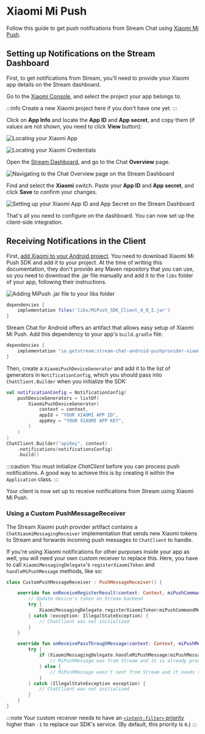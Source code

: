 # Xiaomi Mi Push

Follow this guide to get push notifications from Stream Chat using  [Xiaomi Mi Push](http://mipush.global.xiaomi.com/).

## Setting up Notifications on the Stream Dashboard

First, to get notifications from Stream, you'll need to provide your Xiaomi app details on the Stream dashboard.

Go to the [Xiaomi Console](https://admin.xmpush.xiaomi.com/en/app/nav), and select the project your app belongs to.

:::info
Create a new Xiaomi project here if you don't have one yet.
:::

Click on **App Info** and locate the **App ID** and **App secret**, and copy them (if values are not shown, you need to click **View** button):

![Locating your Xiaomi App](../../../assets/notifications_xiaomi_setup_step_1.png)

![Locating your Xiaomi Credentials](../../../assets/notifications_xiaomi_setup_step_2.png)

Open the [Stream Dashboard](https://dashboard.getstream.io/), and go to the Chat **Overview** page.

![Navigating to the Chat Overview page on the Stream Dashboard](../../../assets/notifications_xiaomi_setup_step_3.png)

Find and select the **Xiaomi** switch. Paste your **App ID** and **App secret**, and click **Save** to confirm your changes.

![Setting up your Xiaomi App ID and App Secret on the Stream Dashboard](../../../assets/notifications_xiaomi_setup_step_4.png)

That's all you need to configure on the dashboard. You can now set up the client-side integration.

## Receiving Notifications in the Client

First, [add Xiaomi to your Android project](https://dev.mi.com/console/doc/detail?pId=1244). You need to download Xiaomi Mi Push SDK and add it to your project. At the time of writing this documentation, they don't provide any Maven repository that you can use, so you need to download the .jar file manually and add it to the `libs` folder of your app, following their instructions.

![Adding MiPush .jar file to your libs folder](../../../assets/notifications_xiaomi_setup_step_5.png)

```groovy
dependencies {
    implementation files('libs/MiPush_SDK_Client_4_8_2.jar')
}
```

Stream Chat for Android offers an artifact that allows easy setup of Xiaomi Mi Push. Add this dependency to your app's `build.gradle` file:

```groovy
dependencies {
    implementation "io.getstream:stream-chat-android-pushprovider-xiaomi:$stream_version"
}
```

Then, create a `XiaomiPushDeviceGenerator` and add it to the list of generators in `NotificationConfig`, which you should pass into `ChatClient.Builder` when you initialize the SDK:

```kotlin {3-7,11}
val notificationConfig = NotificationConfig(
    pushDeviceGenerators = listOf(
        XiaomiPushDeviceGenerator(
            context = context,
            appId = "YOUR XIAOMI APP ID",
            appKey = "YOUR XIAOMI APP KEY",
        )
    )
)
ChatClient.Builder("apiKey", context)
    .notifications(notificationsConfig)
    .build()
```

:::caution
You must initialize _ChatClient_ before you can process push notifications. A good way to achieve this is by creating it within the `Application` class.
:::

Your client is now set up to receive notifications from Stream using Xiaomi Mi Push.

### Using a Custom PushMessageReceiver

The Stream Xiaomi push provider artifact contains a `ChatXiaomiMessagingReceiver` implementation that sends new Xiaomi tokens to Stream and forwards incoming push messages to `ChatClient` to handle.

If you're using Xiaomi notifications for other purposes inside your app as well, you will need your own custom receiver to replace this. Here, you have to call `XiaomiMessagingDelegate`'s `registerXiaomiToken` and `handleMiPushMessage` methods, like so:

```kotlin {6,14}
class CustomPushMessageReceiver : PushMessageReceiver() {

    override fun onReceiveRegisterResult(context: Context, miPushCommandMessage: MiPushCommandMessage) {
        // Update device's token on Stream backend
        try {
            XiaomiMessagingDelegate.registerXiaomiToken(miPushCommandMessage)
        } catch (exception: IllegalStateException) {
            // ChatClient was not initialized
        }
    }

    override fun onReceivePassThroughMessage(context: Context, miPushMessage: MiPushMessage) {
        try {
            if (XiaomiMessagingDelegate.handleMiPushMessage(miPushMessage)) {
                // MiPushMessage was from Stream and it is already processed
            } else {
                // MiPushMessage wasn't sent from Stream and it needs to be handled by you
            }
        } catch (IllegalStateException exception) {
            // ChatClient was not initialized
        }
    }
}
```

:::note
Your custom receiver needs to have an [`<intent-filter>` priority](https://developer.android.com/guide/topics/manifest/intent-filter-element#priority) higher than `-1` to replace our SDK's service. (By default, this priority is `0`.)
:::
